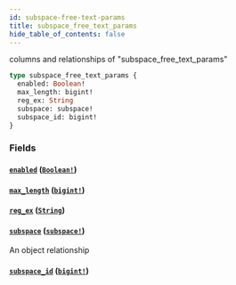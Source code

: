 ```yaml
---
id: subspace-free-text-params
title: subspace_free_text_params
hide_table_of_contents: false
---
```



columns and relationships of "subspace_free_text_params"

```graphql
type subspace_free_text_params {
  enabled: Boolean!
  max_length: bigint!
  reg_ex: String
  subspace: subspace!
  subspace_id: bigint!
}
```


### Fields

#### [`enabled`](#) ([`Boolean!`](../scalars/boolean))




#### [`max_length`](#) ([`bigint!`](../scalars/bigint))




#### [`reg_ex`](#) ([`String`](../scalars/string))




#### [`subspace`](#) ([`subspace!`](../objects/subspace))

An object relationship


#### [`subspace_id`](#) ([`bigint!`](../scalars/bigint))







